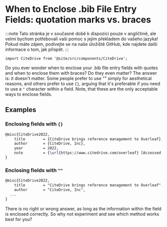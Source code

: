 # When to Enclose .bib File Entry Fields: quotation marks vs. braces

:::note
Tato stránka je v současné době k dispozici pouze v angličtině, ale velmi bychom potřebovali vaši pomoc s jejím překladem do vašeho jazyka! Pokud máte zájem, podívejte se na naše úložiště GitHub, kde najdete další informace o tom, jak přispět.
:::

```mdx-code-block
import CiteDrive from '@site/src/components/CiteDrive';
```
<CiteDrive /> 


Do you ever wonder when to enclose your .bib file entry fields with quotes and when to enclose them with braces? Do they even matter? The answer is: it doesn't matter.
Some people prefer to use "" simply for aesthetical reasons, and others prefer to use `{}`, arguing that it's preferable if you need to use a `"` character within a field.
Note, that these are the only acceptable ways to enclose fields.

## Examples

### Enclosing fields with `{}`

```latex
@misc{CiteDrive2022,
	title        = {CiteDrive brings reference management to Overleaf},
	author       = {CiteDrive, Inc},
	year         = 2022,
	note         = {\url{https://www.citedrive.com/overleaf} [Accessed: (Use the date of access)]}
}
```

### Enclosing fields with `""`

```latex
@misc{CiteDrive2022,
	title        = "CiteDrive brings reference management to Overleaf",
	author       = "CiteDrive, Inc",
  ...
}
```

There is no right or wrong answer, as long as the information within the field is enclosed correctly. So why not experiment and see which method works best for you?

